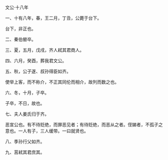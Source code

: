 

文公·十八年

一、十有八年，春，王二月，丁丑，公薨于台下。

台下，非正也。

二、秦伯罃卒。

三、夏，五月，戊戌，齐人弒其君商人。

四、六月，癸酉，葬我君文公。

五、秋，公子遂、叔孙得臣如齐。

使举上客，而不称介，不正其同伦而相介，故列而数之也。

六、冬，十月，子卒。

子卒，不日，故也。

七、夫人姜氏归于齐。

恶宣公也。有不待贬绝，而罪恶见者；有待贬绝，而恶从之者。侄娣者，不孤子之意也。一人有子，三人缓带。一曰就贤也。

八、季孙行父如齐。

九、莒弒其君庶其。

